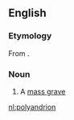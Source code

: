 ==English==

===Etymology===
From {{etyl|grc|en}} {{term|πολυάνδριον|lang=grc}}.

===Noun===
{{en-noun|polyandria}}

# A [[mass grave]]

[[nl:polyandrion]]